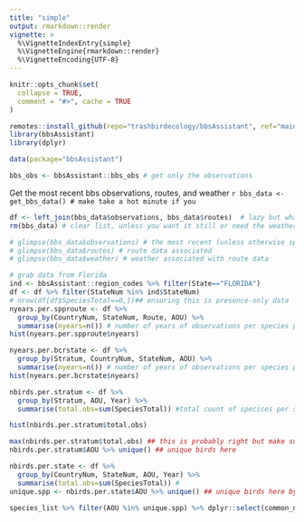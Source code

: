 ```yaml
---
title: "simple"
output: rmarkdown::render
vignette: >
  %\VignetteIndexEntry{simple}
  %\VignetteEngine{rmarkdown::render}
  %\VignetteEncoding{UTF-8}
---
```


```r
knitr::opts_chunk$set(
  collapse = TRUE,
  comment = "#>", cache = TRUE
)
```

```r
remotes::install_github(repo="trashbirdecology/bbsAssistant", ref="main", force=FALSE)
library(bbsAssistant)
library(dplyr)
```

```r
data(package="bbsAssistant")
```


```r
bbs_obs <- bbsAssistant::bbs_obs # get only the observations
```

Get the most recent bbs observations, routes, and weather
<!-- for some reason the following command (get_bbs_data())  won't run inside a chunk...getting a curl fetch error... -->
`r bbs_data <- get_bbs_data() # make take a hot minute if you` 
```r
df <- left_join(bbs_data$observations, bbs_data$routes)  # lazy but whatever
rm(bbs_data) # clear list, unless you want it still or need the weather or species
```

```r
# glimpse(bbs_data$observations) # the most recent (unless otherwise specified) bbs observations
# glimpse(bbs_data$routes) # route data associated 
# glimpse(bbs_data$weather) # weather associated with route data
```

```r
# grab data from Florida
ind <- bbsAssistant::region_codes %>% filter(State=="FLORIDA")
df <- df %>% filter(StateNum %in% ind$StateNum)
# nrow(df[df$SpeciesTotal==0,])## ensuring this is presence-only data
nyears.per.spproute <- df %>% 
  group_by(CountryNum, StateNum, Route, AOU) %>% 
  summarise(nyears=n()) # number of years of observations per species per route (by country/state route id)
hist(nyears.per.spproute$nyears)

nyears.per.bcrstate <- df %>% 
  group_by(Stratum, CountryNum, StateNum, AOU) %>% 
  summarise(nyears=n()) # number of years of observations per species per stratum & state)
hist(nyears.per.bcrstate$nyears)
```


```r
nbirds.per.stratum <- df %>% 
  group_by(Stratum, AOU, Year) %>% 
  summarise(total.obs=sum(SpeciesTotal)) #total count of specices per stratum

hist(nbirds.per.stratum$total.obs)

max(nbirds.per.stratum$total.obs) ## this is probably right but make sure its a fkn duck or something
nbirds.per.stratum$AOU %>% unique() ## unique birds here
```

```r
nbirds.per.state <- df %>% 
  group_by(CountryNum, StateNum, AOU, Year) %>% 
  summarise(total.obs=sum(SpeciesTotal)) # 
unique.spp <- nbirds.per.state$AOU %>% unique() ## unique birds here by AOU number

species_list %>% filter(AOU %in% unique.spp) %>% dplyr::select(common_name, AOU, genus, species) %>% glimpse()
```